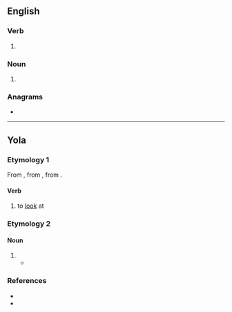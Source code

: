 {{also|lõoke|Lõoke}}
==English==

===Verb===
{{en-verb}}

# {{obsolete spelling of|en|look}}

===Noun===
{{en-noun}}

# {{obsolete spelling of|en|look}}

===Anagrams===
* {{anagrams|en|a=ekloo|okole}}

----

==Yola==

===Etymology 1===
From {{inh|yol|enm|loken}}, from {{inh|yol|ang|lōcian}}, from {{inh|yol|gmw-pro|*lōkōn}}.

====Verb====
{{head|yol|verb}}

# to [[look]] at

===Etymology 2===

====Noun====
{{head|yol|noun}}

# {{alt form|yol|lhuck}}
#* {{quote-book|yol|year=1927|chapter=ZONG O DHREE YOLA MYTHENS|line=2|title=THE ANCIENT DIALECT OF THE BARONIES OF FORTH AND BARGY, COUNTY WEXFORD|passage=Fo naar had '''looke''' var to be brides,|translation=Who never had '''luck''' to be brides,}}

===References===
* {{R:Poole 1867|page=54}}
* {{R:Browne 1927|page=131}}